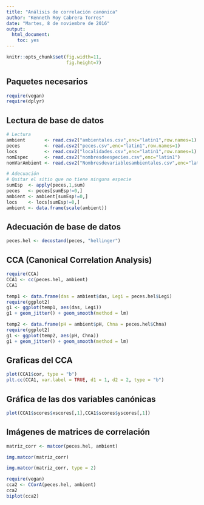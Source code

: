 ```yaml
---
title: "Análisis de correlación canónica"
author: "Kenneth Roy Cabrera Torres"
date: "Martes, 8 de noviembre de 2016"
output: 
  html_document: 
    toc: yes
---
```



```r
knitr::opts_chunk$set(fig.width=11, 
                      fig.height=7)
```


## Paquetes necesarios
```r
require(vegan)
require(dplyr)
```

## Lectura de base de datos

```r
# Lectura
ambient       <- read.csv2("ambientales.csv",enc="latin1",row.names=1)
peces         <- read.csv2("peces.csv",enc="latin1",row.names=1)
locs          <- read.csv2("localidades.csv",enc="latin1",row.names=1)
nomEspec      <- read.csv2("nombresdeespecies.csv",enc="latin1")
nomVarAmbient <- read.csv2("Nombresdevariablesambientales.csv",enc="latin1")

# Adecuación
# Quitar el sitio que no tiene ninguna especie
sumEsp  <- apply(peces,1,sum)
peces   <- peces[sumEsp!=0,]
ambient <- ambient[sumEsp!=0,]
locs    <- locs[sumEsp!=0,]
ambient <- data.frame(scale(ambient))

```

## Adecuación de base de datos
```r
peces.hel <- decostand(peces, "hellinger")
``` 

## CCA (Canonical Correlation Analysis)

```r
require(CCA)
CCA1 <- cc(peces.hel, ambient)
CCA1
```

```r
temp1 <- data.frame(das = ambient$das, Legi = peces.hel$Legi)
require(ggplot2)
g1 <- ggplot(temp1, aes(das, Legi))
g1 + geom_jitter() + geom_smooth(method = lm)

temp2 <- data.frame(pH = ambient$pH, Chna = peces.hel$Chna)
require(ggplot2)
g1 <- ggplot(temp2, aes(pH, Chna))
g1 + geom_jitter() + geom_smooth(method = lm)

```


## Graficas del CCA

```r
plot(CCA1$cor, type = "b")
plt.cc(CCA1, var.label = TRUE, d1 = 1, d2 = 2, type = "b")
```

## Gráfica de las dos variables canónicas

```r
plot(CCA1$scores$xscores[,1],CCA1$scores$yscores[,1])
```

## Imágenes de matrices de correlación

```r
matriz_corr <- matcor(peces.hel, ambient)

img.matcor(matriz_corr)

img.matcor(matriz_corr, type = 2)
```



```r
require(vegan)
cca2 <- CCorA(peces.hel, ambient)
cca2
biplot(cca2)
```

